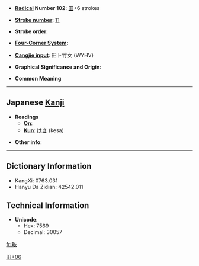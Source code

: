 * '''[[Wiktionary:Chinese radical index| Radical]] Number 102''': [[Wiktionary:Chinese radical index 田|田]]+6 strokes

* '''[[Wiktionary:Chinese total strokes index|Stroke number]]''': [[Wiktionary:Chinese total strokes index 11|11]]

* '''Stroke order''': 

* '''[[Wiktionary:Chinese four corner index|Four-Corner System]]''': 

* '''[[Wiktionary:Chinese Cangjie index|Cangjie input]]''': 田卜竹女 (WYHV)

* '''Graphical Significance and Origin''': 

* '''Common Meaning'''

----

== Japanese [[Kanji]] ==

* '''Readings'''
** '''[[On]]''': 
** '''[[Kun]]''': [[けさ]] (kesa)

* '''Other info''':  

----

== Dictionary Information ==

* KangXi: 0763.031
* Hanyu Da Zidian: 42542.011

== Technical Information ==

* '''Unicode''':
** Hex: 7569
** Decimal: 30057

[[Category:Japanese-only CJKV Characters|田+06]]

[[fr:畩]]